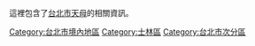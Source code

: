 {{Commonscat|Tianmu}}
{{catmore}}
這裡包含了[[台北市|台北市]][[天母|天母]]的相關資訊。

{{DEFAULTSORT:Tianmu}}
[[Category:台北市境內地區‎|Category:台北市境內地區‎]]
[[Category:士林區|Category:士林區]]
[[Category:台北市次分區|Category:台北市次分區]]